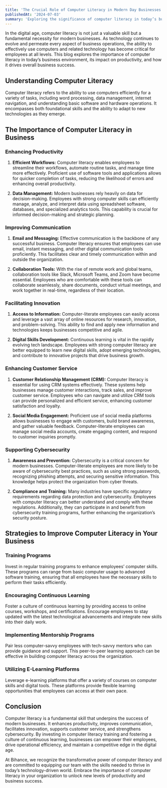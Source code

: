 ```yaml
---
title: 'The Crucial Role of Computer Literacy in Modern Day Businesses'
publishedAt: '2024-07-03'
summary: 'Exploring the significance of computer literacy in today’s business world and how it empowers employees, enhances productivity, and drives business success.'
---
```


In the digital age, computer literacy is not just a valuable skill but a fundamental necessity for modern businesses. As technology continues to evolve and permeate every aspect of business operations, the ability to effectively use computers and related technology has become critical for employees at all levels. This blog explores the importance of computer literacy in today’s business environment, its impact on productivity, and how it drives overall business success.

## Understanding Computer Literacy

Computer literacy refers to the ability to use computers efficiently for a variety of tasks, including word processing, data management, internet navigation, and understanding basic software and hardware operations. It encompasses both foundational skills and the ability to adapt to new technologies as they emerge.

## The Importance of Computer Literacy in Business

### Enhancing Productivity

1. **Efficient Workflows:**
   Computer literacy enables employees to streamline their workflows, automate routine tasks, and manage time more effectively. Proficient use of software tools and applications allows for quicker completion of tasks, reducing the likelihood of errors and enhancing overall productivity.

2. **Data Management:**
   Modern businesses rely heavily on data for decision-making. Employees with strong computer skills can efficiently manage, analyze, and interpret data using spreadsheet software, databases, and specialized analytics tools. This capability is crucial for informed decision-making and strategic planning.

### Improving Communication

1. **Email and Messaging:**
   Effective communication is the backbone of any successful business. Computer literacy ensures that employees can use email, instant messaging, and other digital communication tools proficiently. This facilitates clear and timely communication within and outside the organization.

2. **Collaboration Tools:**
   With the rise of remote work and global teams, collaboration tools like Slack, Microsoft Teams, and Zoom have become essential. Employees who are comfortable with these tools can collaborate seamlessly, share documents, conduct virtual meetings, and work together in real-time, regardless of their location.

### Facilitating Innovation

1. **Access to Information:**
   Computer-literate employees can easily access and leverage a vast array of online resources for research, innovation, and problem-solving. This ability to find and apply new information and technologies keeps businesses competitive and agile.

2. **Digital Skills Development:**
   Continuous learning is vital in the rapidly evolving tech landscape. Employees with strong computer literacy are better equipped to learn new digital skills, adopt emerging technologies, and contribute to innovative projects that drive business growth.

### Enhancing Customer Service

1. **Customer Relationship Management (CRM):**
   Computer literacy is essential for using CRM systems effectively. These systems help businesses manage customer interactions, track sales, and improve customer service. Employees who can navigate and utilize CRM tools can provide personalized and efficient service, enhancing customer satisfaction and loyalty.

2. **Social Media Engagement:**
   Proficient use of social media platforms allows businesses to engage with customers, build brand awareness, and gather valuable feedback. Computer-literate employees can manage social media accounts, create engaging content, and respond to customer inquiries promptly.

### Supporting Cybersecurity

1. **Awareness and Prevention:**
   Cybersecurity is a critical concern for modern businesses. Computer-literate employees are more likely to be aware of cybersecurity best practices, such as using strong passwords, recognizing phishing attempts, and securing sensitive information. This knowledge helps protect the organization from cyber threats.

2. **Compliance and Training:**
   Many industries have specific regulatory requirements regarding data protection and cybersecurity. Employees with computer literacy can better understand and comply with these regulations. Additionally, they can participate in and benefit from cybersecurity training programs, further enhancing the organization’s security posture.

## Strategies to Improve Computer Literacy in Your Business

### Training Programs

Invest in regular training programs to enhance employees’ computer skills. These programs can range from basic computer usage to advanced software training, ensuring that all employees have the necessary skills to perform their tasks efficiently.

### Encouraging Continuous Learning

Foster a culture of continuous learning by providing access to online courses, workshops, and certifications. Encourage employees to stay updated with the latest technological advancements and integrate new skills into their daily work.

### Implementing Mentorship Programs

Pair less computer-savvy employees with tech-savvy mentors who can provide guidance and support. This peer-to-peer learning approach can be effective in building computer literacy across the organization.

### Utilizing E-Learning Platforms

Leverage e-learning platforms that offer a variety of courses on computer skills and digital tools. These platforms provide flexible learning opportunities that employees can access at their own pace.

## Conclusion

Computer literacy is a fundamental skill that underpins the success of modern businesses. It enhances productivity, improves communication, facilitates innovation, supports customer service, and strengthens cybersecurity. By investing in computer literacy training and fostering a culture of continuous learning, businesses can empower their employees, drive operational efficiency, and maintain a competitive edge in the digital age.

At Bihance, we recognize the transformative power of computer literacy and are committed to equipping our team with the skills needed to thrive in today’s technology-driven world. Embrace the importance of computer literacy in your organization to unlock new levels of productivity and business success.